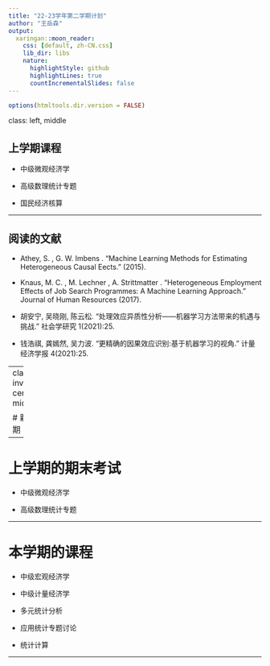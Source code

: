 ```yaml
---
title: "22-23学年第二学期计划"
author: "王岳森"
output:
  xaringan::moon_reader:
    css: [default, zh-CN.css]
    lib_dir: libs
    nature:
      highlightStyle: github
      highlightLines: true
      countIncrementalSlides: false
---
```


```r
options(htmltools.dir.version = FALSE)
```

class: left, middle

## 上学期课程

- 中级微观经济学

- 高级数理统计专题

- 国民经济核算

---

## 阅读的文献

- Athey, S. , G. W. Imbens . "Machine Learning Methods for Estimating Heterogeneous Causal Eects." (2015).

- Knaus, M. C. , M. Lechner , A. Strittmatter . "Heterogeneous Employment Effects of Job Search Programmes: A Machine Learning Approach." Journal of Human Resources (2017).

- 胡安宁, 吴晓刚, 陈云松. "处理效应异质性分析——机器学习方法带来的机遇与挑战." 社会学研究 1(2021):25.

- 钱浩祺, 龚嫣然, 吴力波. "更精确的因果效应识别:基于机器学习的视角." 计量经济学报 4(2021):25.

---
class: inverse, center, middle

# 新学期

---

# 上学期的期末考试

- 中级微观经济学

- 高级数理统计专题

---

# 本学期的课程

- 中级宏观经济学

- 中级计量经济学

- 多元统计分析

- 应用统计专题讨论

- 统计计算

---

